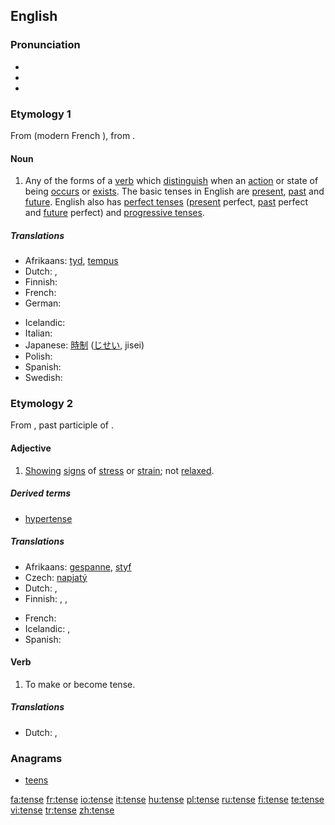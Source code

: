 {{wikipedia|dab=tense}}
==English==

===Pronunciation===
* {{IPA|/tɛns/}}
* {{audio|en-us-tense.ogg|Audio (US)}}
* {{rhymes|ɛns}}

===Etymology 1===
From {{OF.}} {{term|tens}} (modern French {{term|temps}}), from {{L.}} {{term|tempus}}.

====Noun====
{{en-noun}}

# {{grammar}} Any of the forms of a [[verb]] which [[distinguish]] when an [[action]] or state of being [[occur]]s or [[exist]]s. The basic tenses in English are [[present]], [[past]] and [[future]].  English also has [[perfect tense]]s ([[present tense|present]] perfect, [[past tense|past]] perfect and [[future tense|future]] perfect) and [[progressive tense]]s.

=====Translations=====
{{trans-top|verb forms distinguishing time}}
*Afrikaans: [[tyd]], [[tempus]]
*Dutch: {{t+|nl|tijd|m}}, {{t-|nl|tempus|n}}
* Finnish: {{t+|fi|aikamuoto}}
* French: {{t+|fr|temps|m}}
* German: {{t+|de|Zeit|f}}
{{trans-mid}}
* Icelandic: {{t+|is|tíð|f}}
* Italian: {{t+|it|tempo|m}}
*Japanese: [[時制]] ([[じせい]], jisei)
* Polish: {{t+|pl|czas|m}}
* Spanish: {{t+|es|tiempo|m}}
* Swedish: {{t+|sv|tempus|n}}
{{trans-bottom}}

===Etymology 2===
From {{L.}} {{term|tensus}}, past participle of {{term|tendere||stretch}}.

====Adjective====
{{en-adj|tens|er}}

# [[show|Showing]] [[sign]]s of [[stress]] or [[strain]]; not [[relax]]ed.

=====Derived terms=====
*[[hypertense]]

=====Translations=====
{{trans-top|showing stress or strain}}
* Afrikaans: [[gespanne]], [[styf]]
* Czech: [[napjatý]] {{m}}
* Dutch: {{t+|nl|gespannen}}, {{t-|nl|strak}}
* Finnish: {{t-|fi|kireä}}, {{t-|fi|jännittynyt}}, {{t-|fi|hermostunut}}
{{trans-mid}}
* French: {{t+|fr|tendu}}
* Icelandic: {{t-|is|upptrekktur}}, {{t-|is|órólegur}}
* Spanish: {{t-|es|tenso}}
{{trans-bottom}}

====Verb====
{{rfc-level|Verb at L4+ not in L3 POS section}}
{{en-verb|tens|ing}}

# To make or become tense.

=====Translations=====
{{trans-top|make or become tense}}
*Dutch: {{t+|nl|spannen}}, {{t-|nl|opspannen}}
{{trans-mid}}
{{trans-bottom}}

===Anagrams===
*[[teens]]

[[fa:tense]]
[[fr:tense]]
[[io:tense]]
[[it:tense]]
[[hu:tense]]
[[pl:tense]]
[[ru:tense]]
[[fi:tense]]
[[te:tense]]
[[vi:tense]]
[[tr:tense]]
[[zh:tense]]